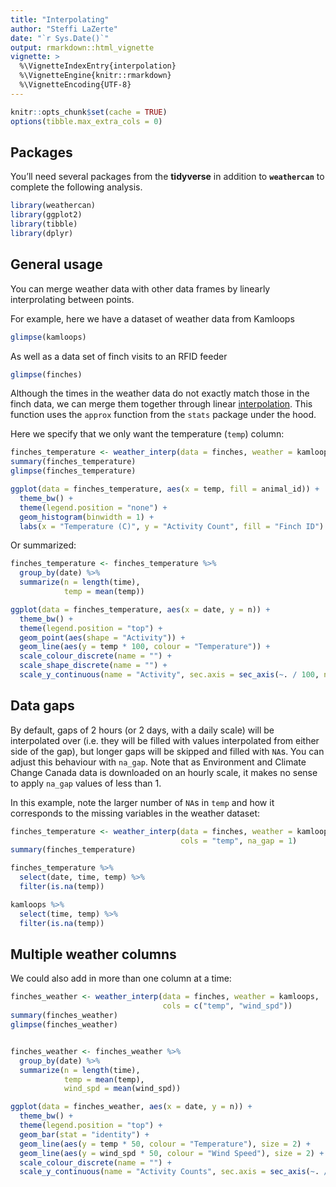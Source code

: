 ```yaml
---
title: "Interpolating"
author: "Steffi LaZerte"
date: "`r Sys.Date()`"
output: rmarkdown::html_vignette
vignette: >
  %\VignetteIndexEntry{interpolation}
  %\VignetteEngine{knitr::rmarkdown}
  %\VignetteEncoding{UTF-8}
---
```



```r
knitr::opts_chunk$set(cache = TRUE)
options(tibble.max_extra_cols = 0)
```

## Packages

You'll need several packages from the **tidyverse** in addition to **`weathercan`** to complete the following analysis.

```R
library(weathercan)
library(ggplot2)
library(tibble)
library(dplyr)
```

## General usage
You can merge weather data with other data frames by linearly interprolating between points.

For example, here we have a dataset of weather data from Kamloops

```r
glimpse(kamloops)
```

As well as a data set of finch visits to an RFID feeder
```r
glimpse(finches)
```

Although the times in the weather data do not exactly match those in the finch data, we can merge them together through linear [interpolation](https://en.wikipedia.org/wiki/Linear_interpolation). This function uses the `approx` function from the `stats` package under the hood.

Here we specify that we only want the temperature (`temp`) column:

```r
finches_temperature <- weather_interp(data = finches, weather = kamloops, cols = "temp")
summary(finches_temperature)
glimpse(finches_temperature)

ggplot(data = finches_temperature, aes(x = temp, fill = animal_id)) +
  theme_bw() +
  theme(legend.position = "none") + 
  geom_histogram(binwidth = 1) +
  labs(x = "Temperature (C)", y = "Activity Count", fill = "Finch ID")
```

Or summarized:
```r
finches_temperature <- finches_temperature %>%
  group_by(date) %>%
  summarize(n = length(time),
            temp = mean(temp))

ggplot(data = finches_temperature, aes(x = date, y = n)) +
  theme_bw() +
  theme(legend.position = "top") +
  geom_point(aes(shape = "Activity")) +
  geom_line(aes(y = temp * 100, colour = "Temperature")) +
  scale_colour_discrete(name = "") +
  scale_shape_discrete(name = "") +
  scale_y_continuous(name = "Activity", sec.axis = sec_axis(~. / 100, name = "Temperature (C)"))
```

## Data gaps

By default, gaps of 2 hours (or 2 days, with a daily scale) will be interpolated over (i.e. they will be filled with values interpolated from either side of the gap), but longer gaps will be skipped and filled with `NA`s. You can adjust this behaviour with `na_gap`. Note that as Environment and Climate Change Canada data is downloaded on an hourly scale, it makes no sense to apply `na_gap` values of less than 1.

In this example, note the larger number of `NA`s in `temp` and how it corresponds to the missing variables in the weather dataset:

```r
finches_temperature <- weather_interp(data = finches, weather = kamloops, 
                                      cols = "temp", na_gap = 1)
summary(finches_temperature)

finches_temperature %>% 
  select(date, time, temp) %>%
  filter(is.na(temp))

kamloops %>%
  select(time, temp) %>%
  filter(is.na(temp))
```

## Multiple weather columns

We could also add in more than one column at a time:

```r
finches_weather <- weather_interp(data = finches, weather = kamloops,
                                  cols = c("temp", "wind_spd"))
summary(finches_weather)
glimpse(finches_weather)


finches_weather <- finches_weather %>%
  group_by(date) %>%
  summarize(n = length(time),
            temp = mean(temp),
            wind_spd = mean(wind_spd))

ggplot(data = finches_weather, aes(x = date, y = n)) +
  theme_bw() +
  theme(legend.position = "top") +
  geom_bar(stat = "identity") +
  geom_line(aes(y = temp * 50, colour = "Temperature"), size = 2) +
  geom_line(aes(y = wind_spd * 50, colour = "Wind Speed"), size = 2) +
  scale_colour_discrete(name = "") +
  scale_y_continuous(name = "Activity Counts", sec.axis = sec_axis(~. / 50, name = "Temperature (C) / Wind Speed (km/h)"))
```

